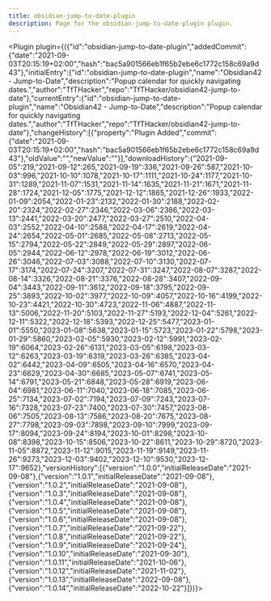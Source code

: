 ---
title: obsidian-jump-to-date-plugin
description: Page for the obsidian-jump-to-date-plugin plugin.
---


<Plugin plugin={({"id":"obsidian-jump-to-date-plugin","addedCommit":{"date":"2021-09-03T20:15:19+02:00","hash":"bac5a901566eb1f65b2ebe6c1772c158c69a9d43"},"initialEntry":{"id":"obsidian-jump-to-date-plugin","name":"Obsidian42 - Jump-to-Date","description":"Popup calendar for quickly navigating dates.","author":"TfTHacker","repo":"TfTHacker/obsidian42-jump-to-date"},"currentEntry":{"id":"obsidian-jump-to-date-plugin","name":"Obsidian42 - Jump-to-Date","description":"Popup calendar for quickly navigating dates.","author":"TfTHacker","repo":"TfTHacker/obsidian42-jump-to-date"},"changeHistory":[{"property":"Plugin Added","commit":{"date":"2021-09-03T20:15:19+02:00","hash":"bac5a901566eb1f65b2ebe6c1772c158c69a9d43"},"oldValue":"","newValue":""}],"downloadHistory":{"2021-09-05":219,"2021-09-12":265,"2021-09-19":336,"2021-09-26":587,"2021-10-03":996,"2021-10-10":1078,"2021-10-17":1111,"2021-10-24":1177,"2021-10-31":1289,"2021-11-07":1531,"2021-11-14":1635,"2021-11-21":1671,"2021-11-28":1724,"2021-12-05":1775,"2021-12-12":1865,"2021-12-26":1933,"2022-01-09":2054,"2022-01-23":2132,"2022-01-30":2188,"2022-02-20":2324,"2022-02-27":2346,"2022-03-06":2386,"2022-03-13":2441,"2022-03-20":2477,"2022-03-27":2510,"2022-04-03":2552,"2022-04-10":2588,"2022-04-17":2619,"2022-04-24":2654,"2022-05-01":2685,"2022-05-08":2713,"2022-05-15":2794,"2022-05-22":2849,"2022-05-29":2897,"2022-06-05":2944,"2022-06-12":2978,"2022-06-19":3012,"2022-06-26":3046,"2022-07-03":3088,"2022-07-10":3130,"2022-07-17":3174,"2022-07-24":3207,"2022-07-31":3247,"2022-08-07":3287,"2022-08-14":3326,"2022-08-21":3376,"2022-08-28":3407,"2022-09-04":3443,"2022-09-11":3612,"2022-09-18":3795,"2022-09-25":3893,"2022-10-02":3977,"2022-10-09":4057,"2022-10-16":4199,"2022-10-23":4421,"2022-10-30":4723,"2022-11-06":4887,"2022-11-13":5006,"2022-11-20":5103,"2022-11-27":5193,"2022-12-04":5261,"2022-12-11":5322,"2022-12-18":5393,"2022-12-25":5477,"2023-01-01":5550,"2023-01-08":5638,"2023-01-15":5723,"2023-01-22":5798,"2023-01-29":5860,"2023-02-05":5930,"2023-02-12":5991,"2023-02-19":6064,"2023-02-26":6131,"2023-03-05":6198,"2023-03-12":6263,"2023-03-19":6319,"2023-03-26":6385,"2023-04-02":6442,"2023-04-09":6505,"2023-04-16":6570,"2023-04-23":6629,"2023-04-30":6685,"2023-05-07":6741,"2023-05-14":6791,"2023-05-21":6848,"2023-05-28":6919,"2023-06-04":6981,"2023-06-11":7040,"2023-06-18":7085,"2023-06-25":7134,"2023-07-02":7194,"2023-07-09":7243,"2023-07-16":7328,"2023-07-23":7400,"2023-07-30":7457,"2023-08-06":7505,"2023-08-13":7586,"2023-08-20":7675,"2023-08-27":7798,"2023-09-03":7898,"2023-09-10":7999,"2023-09-17":8094,"2023-09-24":8194,"2023-10-01":8298,"2023-10-08":8398,"2023-10-15":8506,"2023-10-22":8611,"2023-10-29":8720,"2023-11-05":8872,"2023-11-12":9015,"2023-11-19":9149,"2023-11-26":9273,"2023-12-03":9402,"2023-12-10":9530,"2023-12-17":9652},"versionHistory":[{"version":"1.0.0","initialReleaseDate":"2021-09-08"},{"version":"1.0.1","initialReleaseDate":"2021-09-08"},{"version":"1.0.2","initialReleaseDate":"2021-09-08"},{"version":"1.0.3","initialReleaseDate":"2021-09-08"},{"version":"1.0.4","initialReleaseDate":"2021-09-08"},{"version":"1.0.5","initialReleaseDate":"2021-09-08"},{"version":"1.0.6","initialReleaseDate":"2021-09-08"},{"version":"1.0.7","initialReleaseDate":"2021-09-22"},{"version":"1.0.8","initialReleaseDate":"2021-09-22"},{"version":"1.0.9","initialReleaseDate":"2021-09-24"},{"version":"1.0.10","initialReleaseDate":"2021-09-30"},{"version":"1.0.11","initialReleaseDate":"2021-10-06"},{"version":"1.0.12","initialReleaseDate":"2021-11-02"},{"version":"1.0.13","initialReleaseDate":"2022-09-08"},{"version":"1.0.14","initialReleaseDate":"2022-10-22"}]})}></Plugin>